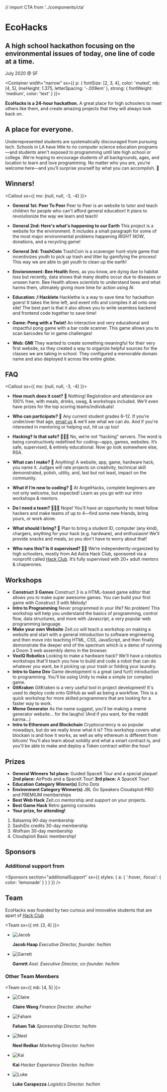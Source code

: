 // import CTA from '../components/cta'

<Banner>

# EcoHacks 

## A high school hackathon focusing on the environmental issues of today, one line of code at a time. 

July 2020 @ SF


</Banner>

<Container
width="narrow"
sx={{
    p: {
      fontSize: [2, 3, 4],
      color: 'muted',
      mb: [4, 5],
      lineHeight: 1.375,
      letterSpacing: '-.009em'
    },
    strong: {
      fontWeight: 'medium',
      color: 'text'
    }
  }}>

**EcoHacks is a 24-hour hackathon.**
A great place for high schoolers to meet others like them, and create amazing projects that they will always look back on.
</Container>

<Gallery>

<Photo showAlt alt="Sticker Exchange!" src="https://angelhacks.org/static/venue/stickexchange.jpg" />
<Photo showAlt alt="Students build projects in groups" src="https://lh3.googleusercontent.com/OhKms3fdlopgcSVkKfzzwWyTR9iehbYTV53hU3gNBACz9GCodbyFLRYrNecnJ0R2SkutT-wZbTWCljW7E20CD9XCYek4A_oV06UA5NFZQDeIYsUJ-53ZAC7Yno5D7wu5Fald13yXn1gKcpJWx0d0eZkQx52-6Hh8Ffb8kyfaF1E7f53EAl01Lo30q1BeIFT-JOkBjmXh3VTRfCPcvDF4AUsWwjdKkKM17Yw0BZE0VKIherAXXiwpj_EeZXs9ZEWORzXqxggW_v_wylzlmPchUEBaaMEqAGYuVGzNiBpLdXNrws7P1R8rQKAmeTSQ_JkZLuONP9-IPcczxvGoiHzK_pjr1qJGwJcn4VAawFnXDDEr7Qf89xmVwUFXhQhlpBMD0ZjSdiXySMxs5v14-dBDVbW3HKntxagquQ7ZBV9TIm__r9pHpMKwDhMFKqGQvs7uQeij3DhrZyPNf2c4pCZ2kZu3MtGmJSrCWitdWpzAHRBeW6FzdQ0TTwpjqPj7UEKia1P8VZNmwZ3acz6sFsD-tm7j7761KJyTMtxemxpgO1PkewAs7GSySrU2icAmXf3eXqtdhoRe670xUKszTkM750-uNpWFRdsyj1Lg70cgpC3oqb73JEg7H3EiVVnLLKsZ1g5Z8fGYk0BYuTEX4cWE87AQXx7g6M6Tbjdxh-eXtKvGLdQpwWDyP6S3SViPPKCMCLRCNdOEWzxeaVZMYutoGAnZwwvJ2vQtlAPTc1lDQUbpTBSqKQ=w1910-h1432-no" />

<Box variant="card">

## A place for everyone.

Underrepresented students are systematically discouraged from pursuing tech. Schools in LA have little to no computer science education programs—and students aren't exposed to programming until late high school or college. We're hoping to encourage students of all backgrounds, ages, and location to learn and love programming. No matter who you are, you’re welcome here—and you’ll surprise yourself by what you can accomplish. 💛

</Box>

<Photo showAlt alt="Student's presented their ideas to the crowd" src="https://lh3.googleusercontent.com/zofpd6vj_x_W0gcp1QELEMcOdBbS5vaeb1E3-rbMogsqzo57HMJ0o63vlyA7Q9I5N6F94wHuK7I8JJYRShajPd56XZyclGZQWsUAOUGn-76JiYEfDf_DEgo_wMCn2tp5IwmkOc4bYpXcEJTlBuVf1qBjvxL3e8bmQNvUV6NLIYFqudfHISiHR1K8ssaTBtB3l48dSxND6qFsx7wMbk-J20MYfaV6vTKJYW8wQ-WdQzlYwMhdZMwXkmftgXz9sjyQw0S0tZ8wSCNMOQqwIbeYCSi6z6uNgW-Ur41FBPaFE0m-u6EjRW0vNqiosla0fMfmwq4xEIIDK2RJ184JSJyC7zrx890jZDL5QyS4X_4lbld40nmUuTriAR-8o6XAgEgly6uQENmJDyTd2CCmnuzZZwv6bBg7UhY9lLwv0lpmdzHiN5CCf7xbrjcChGwjgUcJ6edutstLbVjWj_hpZtF-ETDzi9HBlGrbJ8NJLolbhNy9vjBNV_WXH9JK3jXemr7vhwNcKxRahBOtAhKWIpoZWi2LvwrArpfL2VBT47Zj5fr-mG0w5ckT6bqPp9pnTcZqJSA4L1BZ_uIfP4PrjCifZwITnnCZ2ng1OIKMRpjo-bcboRksNRHa3GTaVrbq9Hl6SdnIimc1tSxRwGT8Omh8QK-DMoQvW95-xqM6T3k8PJd_ifdEkcyndql1N0_-5KHnSi47dmSH3VwurNkAyFqXv9PMafxPMKmQKzCiy6s_Yq-MtsoeZA=w1910-h1432-no" />

</Gallery>

<Container>

## Winners!

<Callout sx={{ mx: [null, null, -3, -4] }}>
<FAQ>

- **General 1st: Peer To Peer**
  Peer to Peer is an website to tutor and teach children for people who can't afford general education! It plans to revolutionize the way we learn and teach!

- **General 2nd: Here's what's happening to our Earth**
  This project is a website for the environment. It includes a small paragraph for some of the most major environmental problems happening *RIGHT NOW*, donations, and a recycling game!

- **General 3rd: TrashCoin**
  TrashCoin is a scavenger hunt-style game that incentivizes youth to pick up trash and litter by gamifying the process! This way we are able to get youth to clean up the earth!

- **Envioronment: Bee Health**
  Bees, as you know, are dying due to habitat loss but recently, data shows that many deaths occur due to diseases or unseen harm. Bee Health allows scientists to understand bees and what harms them, ultimately giving more time for action using AI.

- **Education: /:Hacklete**
  Hacklethe is a way to save time for hackathon goers! It takes the time left, and event info and compiles it all onto one site! The best part is that it also allows you to write seamless backend and frontend code together to save time!

- **Game: Pong with a Twist!**
  An interactive and very educational and impactful pong game with a bar code scanner. This game allows you to scan barcodes for in game challenges!
- **Web: GMI**
  They wanted to create something meaningful for their very first website, so they created a way to organize helpful sources for the classes we are taking in school. They configured a memorable domain name and also deployed it across the entire globe. 

</FAQ>
</Callout>

## FAQ

<Callout sx={{ mx: [null, null, -3, -4] }}>
<FAQ>

- **How much does it cost? 💸**
  Nothing! Registration and attendance are 100% free, with meals, drinks, swag, & workshops included. We'll even have prizes for the top scoring teams/individuals!

- **Who can participate? 🔭**
  Any current student grades 6–12. If you’re under/over that age, [email us](mailto:hello@angelhacks.org) & we’ll see what we can do. And if you're interested in mentoring or helping out, hit us up too!

- **Hacking‽ Is that safe? 👨🏿‍💻**
  No, we’re not “hacking” servers. The word is being constructively redefined for coding—apps, games, websites. It’s safe, supervised, & entirely educational. Now go look somewhere else, RSA.

- **What can I make? 🤖**
  Anything! A website, app, game, hardware hack, you name it. Judges will rate projects on creativity, technical skill demonstrated, polish, utility, and, last but not least, impact on the community.

- **What if I’m new to coding? 👾**
  At AngelHacks, complete beginners are not only welcome, but expected! Learn as you go with our intro workshops & mentors.

- **Do I need a team? 👨‍👧‍👧**
  Nope! You’ll have an opportunity to meet fellow hackers and make teams of up to 4—find some new friends, bring yours, or work alone.

- **What should I bring? 🧳**
  Plan to bring a student ID, computer (any kind), chargers, anything for your hack (e.g. hardware), and enthusiasm! We'll provide snacks and meals, so you don't have to worry about that!

- **Who runs this? Is it supervised? 👨‍🏫**
  We’re independently-organized by high schoolers, mostly from Ad Astra Hack Club, sponsored via a nonprofit called [Hack Club](https://hackclub.com/). It’s fully supervised with 20+ adult mentors & chaperones.

</FAQ>
</Callout>

## Workshops

<FAQ>

- **Construct 3 Games**
Construct 3 is a HTML-based game editor that allows you to make super awesome games. You can build your first game with Construct 3 with Melody!
- **Intro to Programming**
Never programmed in your life? No problem! This workshop will help you understand the basics of programming, control flow, data structures, and more with Javascript, a very popular web programming language. 
- **Make your own Website**
Zeit.co will teach a workshop on making a website and start with a general introduction to software engineering and then move into teaching HTML, CSS, JavaScript, and then finally demonstrate the deeper end of the spectrum which is a demo of running a Doom 3 web assembly demo in the browser.
- **VexIQ Robotics**
Looking to make a hardware hack? We'll have a robotics workshops that'll teach you how to build and code a robot that can do whatever you want, be it picking up your trash or folding your laundry. 
- **Intro to Game Dev**
Game development is a great (and fun!) introduction to programming. You'll be using Unity to make a simple (or complex) game.
- **GitKraken**
GitKraken is a very useful tool in project development! It's used to deploy code onto GitHub as well as being a workflow. This is a quick workshop for more skilled programmers that are looking for a faster way to work.
- **Meme Generator**
As the name suggest, you'll be making a meme generator website... for the laughs! (And if you want, for the reddit karma...)
- **Intro to Ethereum and Blockchain**
Cryptocurrency is so popular nowadays, but do we really know what it is? This workshop covers what blockain is and how it works, as well as why ethereum is different from bitcoin/ You'll also learn about solidity and what a smart contract is, and you'll be able to make and deploy a Token contract within the hour!

</FAQ>

## Prizes

<FAQ>

- **General Winners**
**1st place:** Guided SpaceX Tour and a special plaque!
**2nd place:** AirPods and a SpaceX Tour!
**3rd place:** A SpaceX Tour!
- **Education Category Winner(s)**
Echo Dots
- **Environment Category Winner(s)**
JBL Go Speakers
Cloudsploit PRO and PREMIUM memberships
- **Best Web Hack**
Zeit.co mentorship and support on your projects.
- **Best Game Hack**
Retro gaming consoles
- **Your prize, for attending!**
<ol>
 <li>Balsamiq 90-day membership </li>
 <li>SashiDo credits 30-day membership</li>
 <li> Wolfram 30-day membership </li>
 <li> Cloudsploit Basic membership!</li>
 </ol>

</FAQ>

## Sponsors

<Sponsors />

### Additional support from

<Sponsors
section="additionalSupport"
sx={{
    styles: {
      a: {
        ':hover, :focus': {
          color: 'lemonade'
        }
      }
    }
  }} />

## Team

EcoHacks was founded by two curious and innovative students that are apart of [Hack Club](https://hackclub.com)

<Team sx={{ mt: [3, 4] }}>

- ![Jacob](../static/profiles/jacob.jpeg)

  **Jacob Haap** _Executive Director, founder. he/him_

- ![Garrett](../static/profiles/garrett.jpg)

  **Garrett** _Asst. Executive Director, co-founder. he/him_

</Team>

### Other Team Members

<Team sx={{ mb: [4, 5] }}>

- ![Claire](../static/profiles/claire.jpg)

  **Claire Wang** _Finance Director. she/her_

- ![Faham](https://ca.slack-edge.com/T0266FRGM-UCH17L04D-c0b687621209-512)

  **Faham Tak** _Sponsorship Director. he/him_

- ![Neel](https://cdn.glitch.com/747f5921-6fdc-45db-8eaa-ac12523e0e6c%2Fneel.jpg?v=1566231402477)

  **Neel Redkar** _Marketing Director. he/him_

- ![Kai](../static/profiles/kai.png)

  **Kai** _Hacker Experience Director. he/him_

- ![Luke](https://ca.slack-edge.com/T0266FRGM-UE8DH0UHM-02fc75742d2d-512)

  **Luke Carapezza** _Logistics Director. he/him_

</Team>

</Container>
